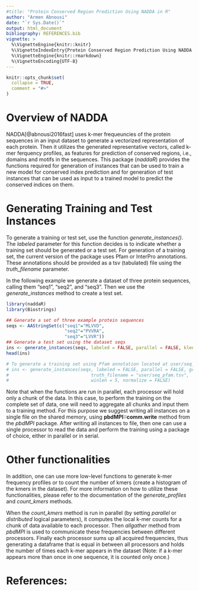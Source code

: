```yaml
---
#title: "Protein Conserved Region Prediction Using NADDA in R"
author: "Armen Abnousi"
date: "`r Sys.Date()`"
output: html_document
bibliography: REFERENCES.bib
vignette: >
  %\VignetteEngine{knitr::knitr}
  %\VignetteIndexEntry{Protein Conserved Region Prediction Using NADDA in R}
  %\VignetteEngine{knitr::rmarkdown}
  %\VignetteEncoding{UTF-8}
---
```


```r
knitr::opts_chunk$set(
  collapse = TRUE,
  comment = "#>"
)
```

# Overview of NADDA
NADDA[@abnousi2016fast] uses k-mer frequeuncies of the protein sequences in an input dataset to generate a vectorized representation of each protein. Then it utilizes the generated representative vectors, called k-mer ferquency profiles, as features for prediction of conserved regions, i.e., domains and motifs in the sequences. This package (*naddaR*) provides the functions required for generation of instances that can be used to train a new model for conserved index prediction and for generation of test instances that can be used as input to a trained model to predict the conserved indices on them.

# Generating Training and Test Instances
To generate a training or test set, use the function *generate_instances()*. The *labeled* parameter for this function decides is to indicate whether a training set should be generated or a test set. For generation of a training set, the current version of the package uses Pfam or InterPro annotations. These annotations should be provided as a tsv (tabulated) file using the *truth_filename* parameter.

In the following example we generate a dataset of three protein sequences, calling them "seq1", "seq2", and "seq3". Then we use the *generate_instances* method to create a test set.

```r
library(naddaR)
library(Biostrings)
```
```r
## Generate a set of three example protein sequences
seqs <- AAStringSet(c("seq1"="MLVVD",
                      "seq2"="PVVRA",
                      "seq3"="LVVR"))
## Generate a test set using the dataset seqs
ins <- generate_instances(seqs, labeled = FALSE, parallel = FALSE, klen = 3, impute = TRUE, winlen = 5, normalize = FALSE)
head(ins)

# To generate a training set using Pfam annotation located at user/seq_pfam.tsv the following command can be used.
# ins <- generate_instances(seqs, labeled = FALSE, parallel = FALSE, groundtruth = "Pfam", 
#                               truth_filename = "user/seq_pfam.tsv",  klen = 3, impute = TRUE, 
#                               winlen = 5, normalize = FALSE)
```
Note that when the functions are run in parallel, each processor will hold only a chunk of the data. In this case, to perform the
training on the complete set of data, one will need to aggregate all chunks and input them to a training method. For this purpose we
suggest writing all instances on a single file on the shared memory, using **pbdMPI::comm.write** method from the *pbdMPI* package. After writing all instances to file, then one can use a single processor to read the data and perform the training using a package of choice, either in parallel or in serial.

# Other functionalities
In addition, one can use more low-level functions to generate k-mer frequency profiles or to count the number of kmers (create a histogram of the kmers in the dataset). For more information on how to utilize these functionalities, please refer to the documentation of the *generate_profiles* and *count_kmers* methods.

When the *count_kmers* method is run in parallel (by setting *parallel* or *distributed* logical parameters), it computes the local k-mer counts for a chunk of data available to each processor. Then *allgather* method from *pbdMPI* is used to communicate these frequencies between different processors. Finally each processor sums up all acquired frequencies, thus generating a dataframe that is equal in between all processors and holds the number of times each k-mer appears in the dataset (Note: if a k-mer appears more than once in one sequence, it is counted only once.)

# References:
